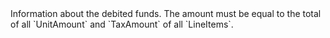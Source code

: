   

  

  
<ParamField body="DebitedFunds" type="object">     
Information about the debited funds. The amount must be equal to the total of all `UnitAmount` and `TaxAmount` of all `LineItems`.   

<Expandable title="properties"><Currency15 />  
  
<Amount1 />  
  

</Expandable> 
</ParamField>